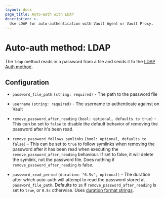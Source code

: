 ```yaml
---
layout: docs
page_title: Auto-auth with LDAP
description: >-
  Use LDAP for auto-authentication with Vault Agent or Vault Proxy.
---
```


# Auto-auth method: LDAP

The `ldap` method reads in a password from a file and sends it to the [LDAP Auth
method](/vault/docs/auth/ldap).

## Configuration

- `password_file_path` `(string: required)` - The path to the password file

- `username` `(string: required)` - The username to authenticate against on Vault

- `remove_password_after_reading` `(bool: optional, defaults to true)` -
  This can be set to `false` to disable the default behavior of removing the
  password after it's been read.

- `remove_password_follows_symlinks` `(bool: optional, defaults to false)` -
This can be set to `true` to follow symlinks when removing the password after
it has been read when executing the `remove_password_after_reading` behaviour.
If set to false, it will delete the symlink, not the password file. Does
nothing if `remove_password_after_reading` is false.

- `password_read_period` `(duration: "0.5s", optional)` - The duration after which 
auto-auth will attempt to read the password stored at `password_file_path`.
Defaults to `1m` if `remove_password_after_reading` is set to `true`, or `0.5s`
otherwise. Uses [duration format
strings](/vault/docs/concepts/duration-format).
